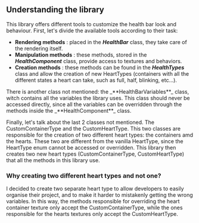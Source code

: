 
## Understanding the library
This library offers different tools to customize the health bar look and behaviour.
First, let's divide the available tools according to their task:
- **Rendering methods** : placed in the _**HealthBar**_ class, they take care of the rendering itself.
- **Manipulation methods** : these methods, stored in the _**HealthComponent**_ class, provide access to textures and behaviors.
- **Creation methods** : these methods can be found in the _**HealthTypes**_ class and allow the creation of new HeartTypes (containers with all the different states a heart can take, such as full, half, blinking, etc...).

<Callout variant="warning">
    There is another class not mentioned: the _**HealthBarVariables**_ class, witch contains all the variables the library uses.
    This class should never be accessed directly, since all the variables can be overridden through the methods inside the _**HealthComponent**_ class.
</Callout>

Finally, let's talk about the last 2 classes not mentioned. The CustomContainerType and the CustomHeartType.
This two classes are responsible for the creation of two different heart types: the containers amd the hearts. These two are different from the vanilla HeartType,
since the HeartType enum cannot be accessed or overridden. This library then creates two new heart types (CustomContainerType, CustomHeartType) that all the methods
in this library use.
### Why creating two different heart types and not one?
I decided to create two separate heart type to allow developers to easily organise their project, and to make it harder to mistakenly getting the wrong variables.
In this way, the methods responsible for overriding the heart container texture only accept the CustomContainerType,
while the ones responsible for the hearts textures only accept the CustomHeartType.

